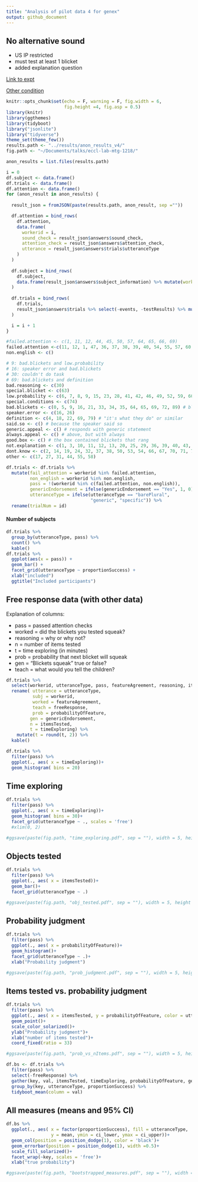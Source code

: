```yaml
---
title: "Analysis of pilot data 4 for genex"
output: github_document
---
```


## No alternative sound

- US IP restricted
- must test at least 1 blicket
- added explanation question


[Link to expt](https://www.mit.edu/~karengu/category-experiment2/category-experiment/template/template.html)

[Other condition](https://www.mit.edu/~karengu/category-experiment/template/template.html)



```r
knitr::opts_chunk$set(echo = F, warning = F, fig.width = 6,
                      fig.height =4, fig.asp = 0.5)
library(knitr)
library(ggthemes)
library(tidyboot)
library("jsonlite")
library("tidyverse")
theme_set(theme_few())
results.path <- "../results/anon_results_v4/"
fig.path <- "~/Documents/talks/eccl-lab-mtg-1218/"
```

```r

anon_results = list.files(results.path)

i = 0
df.subject <- data.frame()
df.trials <- data.frame()
df.attention <- data.frame()
for (anon_result in anon_results) {
  
  result_json = fromJSON(paste(results.path, anon_result, sep =""))

  df.attention = bind_rows(
    df.attention, 
    data.frame(
      workerid = i,
      sound_check = result_json$answers$sound_check,
      attention_check = result_json$answers$attention_check,
      utterance = result_json$answers$trials$utteranceType
    )
  )
  
  df.subject = bind_rows(
    df.subject, 
    data.frame(result_json$answers$subject_information) %>% mutate(workerid = i)
  )
  
  df.trials = bind_rows(
    df.trials, 
    result_json$answers$trials %>% select(-events, -testResults) %>% mutate(workerid = i)
  )

  i = i + 1
}
```


```r
#failed.attention <- c(1, 11, 12, 44, 45, 50, 57, 64, 65, 66, 69)
failed.attention <-c(11, 12, 1, 47, 36, 37, 38, 39, 40, 54, 55, 57, 60, 77, 84, 85, 86, 89)
non.english <- c()

# 9: bad.blickets and low.probability
# 16: speaker error and bad.blickets
# 30: couldn't do task
# 69: bad.blickets and definition
bad.reasoning <- c(30)
special.blicket <- c(63)
low.probability <- c(6, 7, 8, 9, 15, 23, 28, 41, 42, 46, 49, 52, 59, 60, 61, 73, 75, 81, 82, 85, 88)
special.conditions <- c(74)
bad.blickets <- c(0, 5, 9, 16, 21, 33, 34, 35, 64, 65, 69, 72, 89) # blickets in box defective or not really blickets or of a different type
speaker.error <- c(16, 26)
definition <- c(4, 18, 22, 69, 79) # "it's what they do" or similar
said.so <- c() # because the speaker said so
generic.appeal <- c() # responds with generic statement
always.appeal <- c() # above, but with always
good.box <- c() # the box contained blickets that rang
not.explanation <- c(1, 3, 10, 11, 12, 13, 20, 25, 29, 36, 39, 40, 43, 45, 47, 48, 51, 56, 57, 62, 68, 77, 78, 80, 83, 87) # restated answer to above or didn't answer question or similar
dont.know <- c(2, 14, 19, 24, 32, 37, 38, 50, 53, 54, 66, 67, 70, 71, 76, 84, 86)
other <- c(17, 27, 31, 44, 55, 58)
```



```r
df.trials <- df.trials %>%
  mutate(fail_attention = workerid %in% failed.attention,
         non_english = workerid %in% non.english,
         pass = !(workerid %in% c(failed.attention, non.english)),
         genericEndorsement = ifelse(genericEndorsement == "Yes", 1, 0),
         utteranceType = ifelse(utteranceType == "barePlural", 
                                "generic", "specific")) %>%
  rename(trialNum = id)
```


#### Number of subjects

```r
df.trials %>%
  group_by(utteranceType, pass) %>%
  count() %>%
  kable()
df.trials %>%
  ggplot(aes(x = pass)) +
  geom_bar() +
  facet_grid(utteranceType ~ proportionSuccess) +
  xlab("included")
  ggtitle("Included participants")
```




## Free response data (with other data)

Explanation of columns:

- pass = passed attention checks
- worked = did the blickets you tested squeak?
- reasoning = why or why not?
- n = number of items tested
- t = time exploring (in minutes)
- prob = probability that next blicket will squeak
- gen = "Blickets squeak" true or false?
- teach = what would you tell the children?

```r
df.trials %>%
  select(workerid, utteranceType, pass, featureAgreement, reasoning, itemsTested, timeExploring,  probabilityOfFeature, genericEndorsement, freeResponse) %>%
  rename( utterance = utteranceType,
          subj = workerid,
          worked = featureAgreement,
          teach = freeResponse,
          prob = probabilityOfFeature,
         gen = genericEndorsement,
         n = itemsTested, 
         t = timeExploring) %>%
    mutate(t = round(t, 2)) %>%
  kable()
```


```r
df.trials %>%
  filter(pass) %>%
  ggplot(., aes( x = timeExploring))+
  geom_histogram( bins = 20)
```

## Time exploring

```r
df.trials %>%
  filter(pass) %>%
  ggplot(., aes( x = timeExploring))+
  geom_histogram( bins = 30)+
  facet_grid(utteranceType ~ ., scales = 'free')
  #xlim(0, 2)

#ggsave(paste(fig.path, "time_exploring.pdf", sep = ""), width = 5, height = 3.5)

```

## Objects tested

```r
df.trials %>%
  filter(pass) %>%
  ggplot(., aes( x = itemsTested))+
  geom_bar()+
  facet_grid(utteranceType ~ .)

#ggsave(paste(fig.path, "obj_tested.pdf", sep = ""), width = 5, height = 3.5)
```

## Probability judgment

```r
df.trials %>%
  filter(pass) %>%
  ggplot(., aes( x = probabilityOfFeature))+
  geom_histogram()+
  facet_grid(utteranceType ~ .)+
  xlab("Probability judgment")

#ggsave(paste(fig.path, "prob_judgment.pdf", sep = ""), width = 5, height = 3.5)
```

## Items tested vs. probability judgment

```r
df.trials %>%
  filter(pass) %>%
  ggplot(., aes( x = itemsTested, y = probabilityOfFeature, color = utteranceType))+
  geom_point()+
  scale_color_solarized()+
  ylab("Probability judgment")+
  xlab("number of items tested")+
  coord_fixed(ratio = 33)

#ggsave(paste(fig.path, "prob_vs_nItems.pdf", sep = ""), width = 5, height = 4)
```

```r
df.bs <- df.trials %>%
  filter(pass) %>%
  select(-freeResponse) %>%
  gather(key, val, itemsTested, timeExploring, probabilityOfFeature, genericEndorsement) %>%
  group_by(key, utteranceType, proportionSuccess) %>%
  tidyboot_mean(column = val)
```

## All measures (means and 95% CI)

```r
df.bs %>% 
  ggplot(., aes( x = factor(proportionSuccess), fill = utteranceType,
                 y = mean, ymin = ci_lower, ymax = ci_upper))+
  geom_col(position = position_dodge(1), color = 'black')+
  geom_errorbar(position = position_dodge(1), width =0.5)+
  scale_fill_solarized()+
  facet_wrap(~key, scales = 'free')+
  xlab("true probability")

#ggsave(paste(fig.path, "bootstrapped_measures.pdf", sep = ""), width = 6, height = 4)
```
